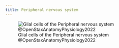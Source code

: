 ```yaml
---
title: Peripheral nervous system
---
```



![Glial cells of the Peripheral nervous system @OpenStaxAnatomyPhysiology2022](/The Archive/Images/OpenStax Anatomy and Physiology 2e/fig12.12 openstax Glial Cells of the PNS.jpeg){#fig-openstax-fig12.12}